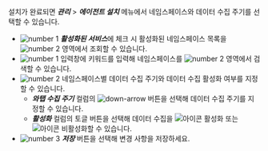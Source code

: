 설치가 완료되면 ***관리*** > ***에이전트 설치*** 메뉴에서 네임스페이스와 데이터 수집 주기를 선택할 수 있습니다. 

<ProdImg img='cloud-namespace-datainterval' ext='.png' desc='네임스페이스와 데이터 수집 주기 선택 sc' />

* ![number 1](/img/number-01.png) ***활성화된 서비스***에 체크 시 활성화된 네임스페이스 목록을 ![number 2](/img/number-02.png) 영역에서 조회할 수 있습니다. 
* ![number 1](/img/number-01.png) 입력창에 키워드를 입력해 네임스페이스를 ![number 2](/img/number-02.png) 영역에서 검색할 수 있습니다. 
* ![number 2](/img/number-02.png) 네임스페이스별 데이터 수집 주기와 데이터 수집 활성화 여부를 지정할 수 있습니다.
  * ***와탭 수집 주기*** 컬럼의 ![down-arrow](/img/down-arrow.svg) 버튼을 선택해 데이터 수집 주기를 지정할 수 있습니다.
  * ***활성화*** 컬럼의 토글 버튼을 선택해 데이터 수집을 ![아이콘](/img/ic-toggle-on.svg) 활성화 또는 ![아이콘](/img/ic-toggle-off.svg) 비활성화할 수 있습니다.
* ![number 3](/img/number-03.png) ***저장*** 버튼을 선택해 변경 사항을 저장하세요.

<!-- 

수집 주기와 네임스페이스 선택 후 저장 버튼을 클릭하세요. 

![number 2](/img/number-02.png) 수집된 네임스페이스의 ![수정 아이콘](/img/ico-edit.svg) 아이콘을 선택하면 수정할 수 있습니다.

-->